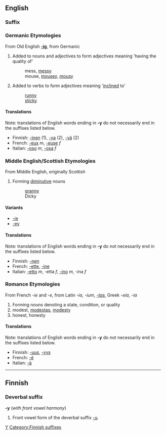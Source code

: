 ==English==
===Suffix===
===Germanic Etymologies===
From Old English '''[[-ig]]''', from Germanic

#Added to nouns and adjectives to form adjectives meaning 'having the quality of'
#: mess, [[messy]]
#: mouse, [[mousey]], [[mousy]]
#Added to verbs to form adjectives meaning '[[incline]]d to'
#: [[runny]]
#: [[sticky]]

====Translations====
Note: translations of English words ending in '''-y''' do not necessarily end in the suffixes listed below.

*Finnish: [[-inen#Finnish|-inen]] (1), [[-va#Finnish|-va]] (2), [[-vä#Finnish|-vä]] (2)
*French: [[-eux]] ''m'', [[-euse]] ''f''
*Italian: [[-oso]] ''m'', [[-osa]] ''f''

===Middle English/Scottish Etymologies===
From Middle English, originally Scottish

#Forming [[diminutive]] nouns
#: [[granny]]
#: Dicky

====Variants====
*[[-ie]]
*[[-ey]]

====Translations====
Note: translations of English words ending in '''-y''' do not necessarily end in the suffixes listed below.

*Finnish: [[-nen#Finnish|-nen]]
*French: [[-ette]], [[-ine]]
*Italian: [[-etto]] ''m'', -etta ''f'', [[-ino]] ''m'', -ina ''f''

===Romance Etymologies===
From French ''-ie'' and ''-e'', from Latin ''-ia'', ''-ium'', ''[[-tas]]'', Greek ''-eia'', ''-ia''

#Forming nouns denoting a state, condition, or quality
# modest, [[modestas]], [[modesty]]  <!-- not a good example of -ia -->
# honest, honesty

====Translations====
Note: translations of English words ending in '''-y''' do not necessarily end in the suffixes listed below.

*Finnish: [[-uus#Finnish|-uus]], [[-yys#Finnish|-yys]]
*French: [[-é]]
*Italian: [[-à]]

----

==Finnish==

===Deverbal suffix===
'''-y''' (''with front vowel harmony'')

# Front vowel form of the deverbal suffix [[-u#Finnish|-u]].

[[Category:English suffixes|Y]]
[[Category:Finnish suffixes]]